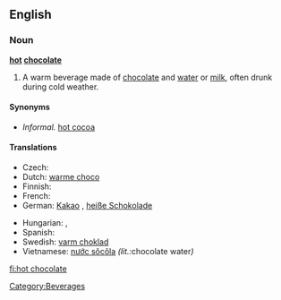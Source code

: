 ==English==

===Noun===
'''[[hot]] [[chocolate]]'''

# A warm beverage made of [[chocolate]] and [[water]] or [[milk]], often drunk during cold weather.

====Synonyms====
*''Informal.'' [[hot cocoa]]

====Translations====
{{trans-top|beverage}}
* Czech: {{t-|cs|horká čokoláda|f}}
* Dutch: [[warme choco]]
* Finnish: {{t+|fi|kaakao}}
* French: {{t+|fr|chocolat chaud|m}}
* German: [[Kakao]] {{m}}, [[heiße Schokolade]] {{f}}
{{trans-mid}}
* Hungarian: {{t-|hu|forró csokoládé}}, {{t+|hu|kakaó}}
* Spanish: {{t+|es|chocolate}}
* Swedish: [[varm choklad]]
* Vietnamese: [[nước sôcôla]] ''(lit.: ''chocolate water'')''
{{trans-bottom}}

[[Category:Beverages]]

[[fi:hot chocolate]]